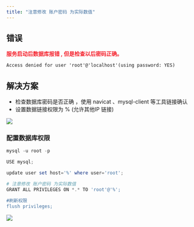 ```yaml
---
title: "注意修改 账户密码 为实际数值"
---
```


##  错误


**<font style="color:#F5222D;">服务启动后数据库报错 , 但是检查以后密码正确。</font>**



```xml
Access denied for user 'root'@'localhost'(using password: YES)
```

## 解决方案


+ 检查数据库密码是否正确 ，使用 navicat 、mysql-client 等工具链接确认
+ 设置数据链接权限为 %  (允许其他IP 链接)

![](https://cdn.nlark.com/yuque/0/2022/png/283679/1669362980548-e96575da-b3d0-41e8-9b89-0074a816e2c5.png)





### 配置数据库权限
```powershell
mysql -u root -p

USE mysql;

update user set host='%' where user='root';

# 注意修改 账户密码 为实际数值
GRANT ALL PRIVILEGES ON *.* TO 'root'@'%';

#刷新权限
flush privileges;
```

![](https://cdn.nlark.com/yuque/0/2021/png/283679/1637116427387-f17296b9-1438-4cd6-b3e1-3fe3b05c84a6.png)

